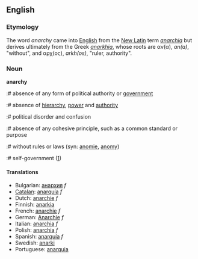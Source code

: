 ==English==
=== Etymology ===
The word ''anarchy'' came into [[English language|English]] from the [[New Latin]] term ''[[anarchia]]'' but derives ultimately from the Greek ''[[anarkhia]]'', whose roots are &alpha;&nu;(&alpha;), ''an(a)'', "without", and &alpha;&rho;&chi;(&omicron;&sigmaf;), ''arkh(os)'', "ruler, authority".

===Noun===
'''anarchy'''

:# absence of any form of political authority or [[government]]
:# absence of [[hierarchy]], [[power]] and [[authority]]
:# political disorder and confusion
:# absence of any cohesive principle, such as a common standard or purpose
:# without rules or laws (syn: [[anomie]], [[anomy]])
:# self-government ([http://www.lewrockwell.com/orig/neill1.html])

====Translations====
*Bulgarian: [[анархия]] ''f'' 
*[[Catalan]]: [[anarquía]] ''f''
*Dutch: [[anarchie]] ''f''
*Finnish: [[anarkia]]
*French: [[anarchie]] ''f''
*German: [[Anarchie]] ''f''
*Italian: [[anarchia]] ''f''
*Polish: [[anarchia]] ''f''
*Spanish: [[anarquía]] ''f''
*Swedish: [[anarki]]
*Portuguese: [[anarquia]]